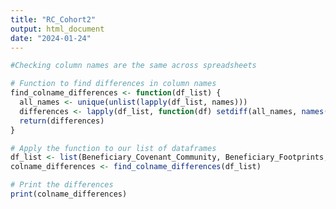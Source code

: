 ```yaml
---
title: "RC_Cohort2"
output: html_document
date: "2024-01-24"
---
```


```r
#Checking column names are the same across spreadsheets

# Function to find differences in column names
find_colname_differences <- function(df_list) {
  all_names <- unique(unlist(lapply(df_list, names)))
  differences <- lapply(df_list, function(df) setdiff(all_names, names(df)))
  return(differences)
}

# Apply the function to our list of dataframes
df_list <- list(Beneficiary_Covenant_Community, Beneficiary_Footprints, Beneficiary_Maggie_s_Place, Beneficiary_RHOPE)
colname_differences <- find_colname_differences(df_list)

# Print the differences
print(colname_differences)

```

